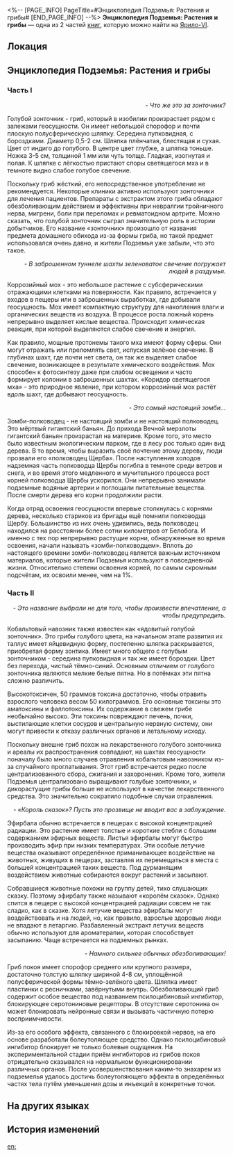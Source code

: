<%-- [PAGE_INFO]
PageTitle=#Энциклопедия Подземья: Растения и грибы#
[END_PAGE_INFO] --%>
{{Дополнить}}
{{Книга Инфобокс
|id           = 035
|Название     = 
|Изображение  = Иконка Книга.png
|Мир          = Ярило-VI
|Томов        = 2
|Автор        = <!--нужно добавить-->
|Описание     = Исследовательский отчёт по экологии растений Подземья, в котором упоминается, что большинство растений несъедобны и невкусны. В некоторых разделах имеются рекомендации по их приготовлению.
|Том1         = {{tx}}
|Источник1    = {{tx|Отсутствует источник}}
|Том2         = {{tx}}
|Источник2    = {{tx|Отсутствует источник}}
|Персонажи    = 
|Фракции      = 
}}
'''Энциклопедия Подземья: Растения и грибы''' — одна из 2 частей [[Книги|книг]], которую можно найти на [[Ярило-VI]].

==Локация==
{{Отметка карты|<!--название карты-->|<!--id отметки-->}}

==Энциклопедия Подземья: Растения и грибы==
===Часть I===
{{Размер|+2|Голубой зонточник}}

<div align="right">''- Что же это за зонточник?''</div>

Голубой зонточник - гриб, который в изобилии произрастает рядом с залежами геосущности. Он имеет небольшой спорофор и почти плоскую полусферическую шляпку. Середина пупковидная, с бороздками. Диаметр 0,5-2 см. Шляпка плёнчатая, блестящая и сухая. Цвет от индиго до голубого. В центре цвет глубже, а шляпка тоньше. Ножка 3-5 см, толщиной 1 мм или чуть толще. Гладкая, изогнутая и полая. К шляпке с лёгкостью пристают споры светящегося мха и в темноте видно слабое голубое свечение.

Поскольку гриб жёсткий, его непосредственное употребление не рекомендуется. Некоторые клиники активно используют зонточники для лечения пациентов. Препараты с экстрактом этого гриба обладают обезболивающим действием и эффективны при невралгии тройничного нерва, мигрени, боли при переломах и ревматоидном артрите. Можно сказать, что голубой зонточник сыграл значительную роль в истории добытчиков. Его название «зонточник» произошло от названия предмета домашнего обихода из-за формы гриба, но такой предмет использовался очень давно, и жители Подземья уже забыли, что это такое.


{{Размер|+2|Коррозийный мох}}

<div align="right">''- В заброшенном туннеле шахты зеленоватое свечение погружает людей в раздумья.''</div>

Коррозийный мох - это небольшое растение с субсферическими отражающими клетками на поверхности. Как правило, встречается у входов в пещеры или в заброшенных выработках, где добывали геосущность. Мох имеет компактную структуру для накопления влаги и органических веществ из воздуха. В процессе роста ложный корень непрерывно выделяет кислые вещества. Происходит химическая реакция, при которой выделяются слабое свечение и энергия.

Как правило, мощные протонемы такого мха имеют форму сферы. Они могут отражать или преломлять свет, испуская зелёное свечение. В глубинах шахт, где почти нет света, он так же выделяет слабое свечение, возникающее в результате химического воздействия. Мох способен к фотосинтезу даже при слабом освещении и часто формирует колонии в заброшенных шахтах. «Коридор светящегося мха» - это природное явление, при котором коррозийный мох растёт вдоль шахт, где добывают геосущность.


{{Размер|+2|Зомби-полководец}}

<div align="right">''- Это самый настоящий зомби...''</div>

Зомби-полководец - не настоящий зомби и не настоящий полководец. Это мёртвый гигантский баньян. До прихода Вечной мерзлоты гигантский баньян произрастал на материке. Кроме того, это место было известным экологическим парком, где в лесу рос только один вид дерева. В то время, чтобы выразить своё почтение этому дереву, люди прозвали его «полководец Щерба». После наступления холодов надземная часть полководца Щербы погибла в темноте среди ветров и снега, и во время этого медленного и мучительного процесса рост корней полководца Щербы ускорился. Они непрерывно занимали подземные водяные артерии и поглощали питательные вещества. После смерти дерева его корни продолжили расти.

Когда отряд освоения геосущности впервые столкнулась с корнями дерева, несколько стариков из бригады ещё помнили полководца Щербу. Большинство из них очень удивились, ведь полководец находился на расстоянии более сотни километров от Белобога. И именно с тех пор непрерывно растущие корни, обнаруженные во время освоения, начали называть «зомби-полководцем». Вплоть до настоящего времени зомби-полководец является важным источником материалов, которые жители Подземья используют в повседневной жизни. Относительно степени освоения корней, по самым скромным подсчётам, их освоили менее, чем на 1%.

===Часть II===
{{Размер|+2|Кобальтовый навозник}}

<div align="right">''- Это название выбрали не для того, чтобы произвести впечатление, а чтобы предупредить.''</div>

Кобальтовый навозник также известен как «ядовитый голубой зонточник». Это грибы голубого цвета, на начальном этапе развития их таллус имеет яйцевидную форму, постепенно шляпка раскрывается, приобретая форму зонтика. Имеет много общего с голубым зонточником - середина пупковидная и так же имеет бороздки. Цвет без перехода, чистый тёмно-синий. Основным отличием от голубого зонточника являются мелкие белые пятна. Но в потёмках эти пятна сложно различить.

Высокотоксичен, 50 граммов токсина достаточно, чтобы отравить взрослого человека весом 50 килограммов. Его основные токсины это аматоксины и фаллотоксины. Их содержание в свежем грибе необычайно высоко. Эти токсины повреждают печень, почки, выстилающие клетки сосудов и центральную нервную систему, они могут привести к отказу различных органов и летальному исходу.

Поскольку внешне гриб похож на лекарственного голубого зонточника и ареалы их распространения совпадают, на шахтах геосущности поначалу было много случаев отравления кобальтовым навозником из-за случайного проглатывания. Этот гриб встречается редко после централизованного сбора, сжигания и захоронения. Кроме того, жители Подземья централизовано выращивают голубые зонточники, и дикорастущие грибы больше не используют в качестве лекарственного средства. Это значительно сократило подобные случаи отравления.

{{Размер|+2|Эфирбала}}

<div align="right">''- «Король сказок»? Пусть это прозвище не вводит вас в заблуждение.''</div>

Эфирбала обычно встречается в пещерах с высокой концентрацией радиации. Это растение имеет толстые и короткие стебли с большим содержанием эфирных веществ. Листья эфирбалы могут быстро производить эфир при низких температурах. Эти особые летучие вещества оказывают определённое приманивающее воздействие на животных, живущих в пещерах, заставляя их перемещаться в места с большей концентрацией таких веществ. Под дурманящим воздействием животные собираются вокруг растений и засыпают.

Собравшиеся животные похожи на группу детей, тихо слушающих сказку. Поэтому эфирбалу также называют «королём сказок». Однако спится в пещере с высокой концентрацией радиации совсем не так сладко, как в сказке. Хотя летучие вещества эфирбалы могут воздействовать и на людей, но, как правило, взрослые здоровые люди не впадают в летаргию. Разбавленный экстракт летучих веществ обычно используют для ароматерапии, которая способствует засыпанию. Чаще встречается на подземных рынках.

{{Размер|+2|Гриб покоя}}

<div align="right">''- Намного сильнее обычных обезболивающих!''</div>

Гриб покоя имеет спорофор среднего или крупного размера, достаточно толстую шляпку шириной 4-8 см, уплощённой полусферической формы тёмно-зелёного цвета. Шляпка имеет пластинки с ресничками, завёрнутыми внутрь. Обезболивающий гриб содержит особое вещество под названием псилоцибиновый ингибитор, блокирующее серотониновые рецепторы. В отсутствие серотонина он может блокировать нейронные связи и вызывать частичную потерю восприимчивости.

Из-за его особого эффекта, связанного с блокировкой нервов, на его основе разработали болеутоляющее средство. Однако псилоцибиновый ингибитор блокирует не только болевые ощущения. На экспериментальной стадии приём ингибиторов из грибов покоя отрицательно сказывался на нормальном функционировании различных органов. После усовершенствования каким-то знахарем из подземелья удалось достичь болеутоляющего эффекта в определённых частях тела путём уменьшения дозы и инъекций в конкретные точки.

==На других языках==
{{На других языках
|en   = ''Underground Encyclopedia: Plants and Fungi''
|zhs  = 《地底百科：植物和菌类》
|zht  = 《地底百科：植物和菌類》
|ja   = 『地下百科・植物と菌類』
|ko   = ≪지하 백과사전: 식물과 균류≫
|es   = Enciclopedia del Bajomundo: plantas y hongos
|fr   = ''Encyclopédie souterraine&nbsp;: plantes et champignons''
|ru   = Энциклопедия Подземья: Растения и грибы
|th   = "สารานุกรมเมืองด้านล่าง: พืชและเห็ด"
|vi   = "Bách Khoa Dưới Lòng Đất: Thực Vật Và Nấm"
|de   = „Enzyklopädie der Unterwelt: Pflanzen und Pilze“
|id   = "Ensiklopedia Bawah Tanah: Tumbuhan dan Jamur"
|pt   = "Enciclopédia Subterrânea: Plantas e Fungos"
}}

==История изменений==
{{История изменений|3.5}}

[[en:]]